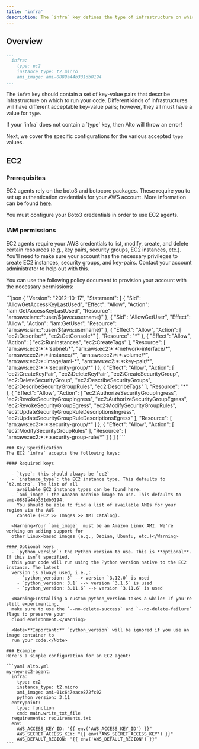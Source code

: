 ```yaml
---
title: 'infra'
description: The `infra` key defines the type of infrastructure on which to run your code
---
```


## Overview
  ```yaml alto.yml
  ...
    infra:
      type: ec2  
      instance_type: t2.micro
      ami_image: ami-0889a44b331db0194
  ...
  ```

  The `infra` key should contain a set of key-value pairs that describe infrastructure on
  which to run your code. Different kinds of infrastructures will have different
  acceptable key-value pairs; however, they all must have  a value for `type`.

  <Warning>
    If your `infra` does not contain a `type` key, then Alto will throw an error!
  </Warning>

  Next, we cover the specific configurations for the various accepted `type` values.

## EC2

  ### Prerequisites
  EC2 agents rely on the boto3 and botocore packages. These require you to set up
  authentication credentials for your AWS account. More information can be found [here](https://boto3.amazonaws.com/v1/documentation/api/latest/guide/quickstart.html#configuration).

  <Warning>You must configure your Boto3 credentials in order to use EC2 agents.</Warning>

  ### IAM permissions
  EC2 agents require your AWS credentials to list, modify, create, and delete certain
  resources (e.g., key pairs, security groups, EC2 instances, etc.). You'll need to make
  sure your account has the necessary privileges to create EC2 instances, security groups,
  and key-pairs. Contact your account administrator to help out with this.

  You can use the following policy document to provision your account with the necessary
  permissions:

  <Accordion title="IAM policy document">
    ```json
    {
      "Version": "2012-10-17",
      "Statement": [
          {
              "Sid": "AllowGetAccessKeyLastUsed",
              "Effect": "Allow",
              "Action": "iam:GetAccessKeyLastUsed",
              "Resource": "arn:aws:iam::*:user/${aws:username}"
          },
          {
              "Sid": "AllowGetUser",
              "Effect": "Allow",
              "Action": "iam:GetUser",
              "Resource": "arn:aws:iam::*:user/${aws:username}"
          },
          {
              "Effect": "Allow",
              "Action": [
                  "ec2:Describe*",
                  "ec2:GetConsole*"
              ],
              "Resource": "*"
          },
          {
              "Effect": "Allow",
              "Action": [
                  "ec2:RunInstances",
                  "ec2:CreateTags"
              ],
              "Resource": [
                  "arn:aws:ec2:*:*:subnet/*",
                  "arn:aws:ec2:*:*:network-interface/*",
                  "arn:aws:ec2:*:*:instance/*",
                  "arn:aws:ec2:*:*:volume/*",
                  "arn:aws:ec2:*::image/ami-*",
                  "arn:aws:ec2:*:*:key-pair/*",
                  "arn:aws:ec2:*:*:security-group/*"
              ]
          },
          {
              "Effect": "Allow",
              "Action": [
                  "ec2:CreateKeyPair",
                  "ec2:DeleteKeyPair",
                  "ec2:CreateSecurityGroup",
                  "ec2:DeleteSecurityGroup",
                  "ec2:DescribeSecurityGroups",
                  "ec2:DescribeSecurityGroupRules",
                  "ec2:DescribeTags"
              ],
              "Resource": "*"
          },
          {
              "Effect": "Allow",
              "Action": [
                  "ec2:AuthorizeSecurityGroupIngress",
                  "ec2:RevokeSecurityGroupIngress",
                  "ec2:AuthorizeSecurityGroupEgress",
                  "ec2:RevokeSecurityGroupEgress",
                  "ec2:ModifySecurityGroupRules",
                  "ec2:UpdateSecurityGroupRuleDescriptionsIngress",
                  "ec2:UpdateSecurityGroupRuleDescriptionsEgress"
              ],
              "Resource": [
                  "arn:aws:ec2:*:*:security-group/*"
              ]
          },
          {
              "Effect": "Allow",
              "Action": [
                  "ec2:ModifySecurityGroupRules"
              ],
              "Resource": [
                  "arn:aws:ec2:*:*:security-group-rule/*"
              ]
          }
      ]
    }
    ```
    </Accordion>

    ### Key Specification
    The EC2 `infra` accepts the following keys:

    #### Required keys
    
      - `type`: this should always be `ec2`
      - `instance_type`: the EC2 instance type. This defaults to `t2.micro`. The list of all
        available EC2 instance types can be found here.
      - `ami_image`: the Amazon machine image to use. This defaults to ami-0889a44b331db0194.
        You should be able to find a list of available AMIs for your region via the AWS
        console (EC2 >> Images >> AMI Catalog).
    
      <Warning>Your `ami_image`  must be an Amazon Linux AMI. We're working on adding support for
      other Linux-based images (e.g., Debian, Ubuntu, etc.)</Warning>

    #### Optional keys
      - `python_version`: the Python version to use. This is **optional**. If this isn't specified,
      this your code will run using the Python version native to the EC2 instance. The latest
      version is always used, i.e.,:
        - `python_version: 3` --> version `3.12.0` is used
        - `python_version: 3.1` --> version `3.1.5` is used
        - `python_version: 3.11.6` --> version `3.11.6` is used

      <Warning>Installing a custom python_version takes a while! If you're still experimenting,
      make sure to use the `--no-delete-success` and `--no-delete-failure` flags to preserve your
      cloud environment.</Warning>

      <Note>**Important:** `python_version` will be ignored if you use an image container to
      run your code.</Note>

    ### Example
    Here's a simple configuration for an EC2 agent:
    
    ```yaml alto.yml
    my-new-ec2-agent:
      infra:
        type: ec2
        instance_type: t2.micro
        ami_image: ami-01c647eace872fc02
        python_version: 3.11
      entrypoint:
        type: function
        cmd: main.write_txt_file
      requirements: requirements.txt
      env:
        AWS_ACCESS_KEY_ID: "{{ env('AWS_ACCESS_KEY_ID') }}"
        AWS_SECRET_ACCESS_KEY: "{{ env('AWS_SECRET_ACCESS_KEY') }}"
        AWS_DEFAULT_REGION: "{{ env('AWS_DEFAULT_REGION') }}"
    ```